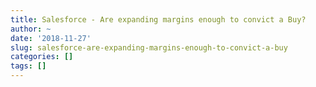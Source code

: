 ```yaml
---
title: Salesforce - Are expanding margins enough to convict a Buy?
author: ~
date: '2018-11-27'
slug: salesforce-are-expanding-margins-enough-to-convict-a-buy
categories: []
tags: []
---
```


